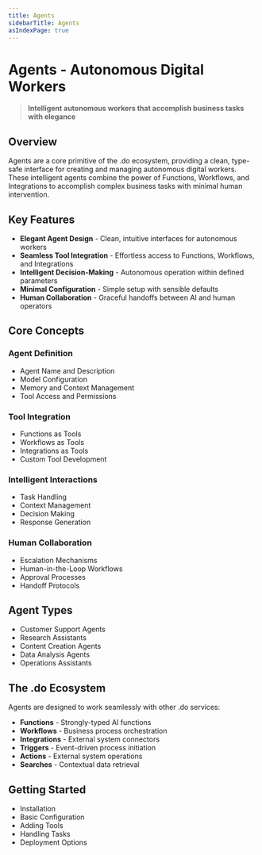 ```yaml
---
title: Agents
sidebarTitle: Agents
asIndexPage: true
---
```


# Agents - Autonomous Digital Workers

> **Intelligent autonomous workers that accomplish business tasks with elegance**

## Overview

Agents are a core primitive of the .do ecosystem, providing a clean, type-safe interface for creating and managing autonomous digital workers. These intelligent agents combine the power of Functions, Workflows, and Integrations to accomplish complex business tasks with minimal human intervention.

## Key Features

- **Elegant Agent Design** - Clean, intuitive interfaces for autonomous workers
- **Seamless Tool Integration** - Effortless access to Functions, Workflows, and Integrations
- **Intelligent Decision-Making** - Autonomous operation within defined parameters
- **Minimal Configuration** - Simple setup with sensible defaults
- **Human Collaboration** - Graceful handoffs between AI and human operators

## Core Concepts

### Agent Definition

- Agent Name and Description
- Model Configuration
- Memory and Context Management
- Tool Access and Permissions

### Tool Integration

- Functions as Tools
- Workflows as Tools
- Integrations as Tools
- Custom Tool Development

### Intelligent Interactions

- Task Handling
- Context Management
- Decision Making
- Response Generation

### Human Collaboration

- Escalation Mechanisms
- Human-in-the-Loop Workflows
- Approval Processes
- Handoff Protocols

## Agent Types

- Customer Support Agents
- Research Assistants
- Content Creation Agents
- Data Analysis Agents
- Operations Assistants

## The .do Ecosystem

Agents are designed to work seamlessly with other .do services:

- **Functions** - Strongly-typed AI functions
- **Workflows** - Business process orchestration
- **Integrations** - External system connectors
- **Triggers** - Event-driven process initiation
- **Actions** - External system operations
- **Searches** - Contextual data retrieval

## Getting Started

- Installation
- Basic Configuration
- Adding Tools
- Handling Tasks
- Deployment Options
